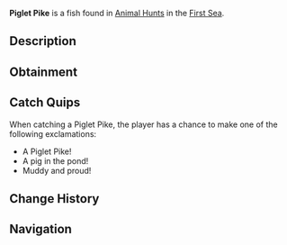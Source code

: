 {{FishInfobox
|image          = Piglet Pike.png
|rarity         = Limited
|event          = Animal Hunt
|sea            = First Sea
|location       = [[Animals]]
|sublocation    = 
|sources        = Fishing Rod
|radar_location = 
|prog_speed     = -4
|xp             = 880
|weather        = Rain
|time           = 
|season         = Autumn
|bait           = Shrimp
|base_weight    = 41
|base_value     = 280
|weight_range   = 29.5
|base_chance    = 80
|base_resil     = 70
}}
'''Piglet Pike''' is a {{Rarity|Limited}} fish found in [[Animal Hunt]]s in the [[First Sea]].

== Description ==
{{Description|A stout fish with a snout, wallowing in the muddy depths.|Bestiary Entry}}

== Obtainment ==
{{Description|It snorts and snuffles where cool rains turn the waters murky.|Bestiary Hint}}
{{Fish Availability|
Animal Hunt/First Sea
|top_rods      = 
Leviathan's Fang Rod\185514.5\133304.44;
Free Spirit Rod\185409.9\127745.18;
Trident Rod\179729.64\102419.22;
Azure Of Lagoon\174585.57\181231.61;
No-Life Rod\166646.38\169813.33;
Long Rod\133278.06\133675.97;
Brick Built Rod\131469.22\131861.73;
Wildflower Rod\151502.1\179917.83;
Fang of the Eclipse\154370.84\186461.93;
Frog Rod\152244.39\176303.74;
Egg Rod\148520.42\172128.35;
Seraphic Rod\154213.13\144441.11;
Blazebringer Rod\150755.08\166703.07;
Challenger's Rod\150719.11\142866.36;
Ethereal Prism Rod\150563.48\75916.43;
Zeus Rod\149713.39\165551.18;
Astralhook Rod\149451.29\14803.47;
Verdant Shear Rod\148229.55\167121.74;
Rod Of The Forgotten Fang\148093.87\131859.25;
Depthseeker Rod\145676.92\148912.06;
Rod Of The Depths\145337.38\119748.52;
Rod Of The Exalted One\144683.03\126104.63;
Avalanche Rod\143890.36\134804.27;
Volcanic Rod\142688.84\147769.23;
Steady Rod\76426.16\74902.04
|recommended   = Trident Rod
}}

== Catch Quips ==
When catching a Piglet Pike, the player has a chance to make one of the following exclamations:
* A Piglet Pike!
* A pig in the pond!
* Muddy and proud!

== Change History ==
{{Change History|{{subst:Current Version}}}}

== Navigation ==
{{Fish Navbox|Animals}}